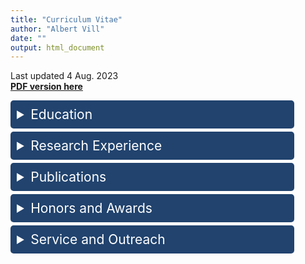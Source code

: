 ```yaml
---
title: "Curriculum Vitae"
author: "Albert Vill"
date: ""
output: html_document
---
```


Last updated 4 Aug. 2023  
[**PDF version here**](/AVill_CV_4Aug2023.pdf)

<details>
  <summary>Education</summary>

<h4>Doctor of Philosophy — Cornell University, 2022</h4>
Department of Molecular Biology and Genetics  
Field of Genetics, Genomics & Development  
**Thesis**: [Metagenomic Methods to Investigate Mobile Element Context and Nascent Transcription in the Human Gut Microbiome](http://doi.org/10.7298/z22k-qt36)


<h4>Bachelor of Science — Gettysburg College, 2016</h4>
Biochemistry and Molecular Biology major, *magna cum laude*  
Lincoln Scholar – highest merit-based scholarship awarded

</details>

<details>
  <summary>Research Experience</summary>

<h4>Postdoctoral Associate — Lab of Dr. Paul Turner, Yale University</h4>
Studying the evolutionary dynamics of phages of human pathogens as part of the ongoing efforts at the Center for Phage Biology and Therapy at Yale — **March 2023 – Present**  

<h4>PhD Candidate — Lab of Dr. Ilana Brito, Cornell University</h4>
Designing and implementing methods to quantify changes in the composition and function of the human gut microbiome during perturbation and disease — **May 2017 – May 2022**  

<h4>HHMI Summer Research Fellow — Gettysburg College</h4>
Characterizing soil bacteriophages by host range screens and comparative genomics — **Summers 2014 & 2015**

</details>

<details>
  <summary>Publications</summary>
  
*Need the full text for one of my papers? [Contact me](https://albertvill.com/contact/)*

For an up-to-date list of publications, please see my [ORCiD page](https://orcid.org/0000-0001-5982-0298) or [Google Scholar profile](https://scholar.google.com/citations?user=R1BNpb4AAAAJ).

</details>

<details>
  <summary>Honors and Awards</summary>

Travel Award Recipient, [Cornell Center for Vertebrate Genomics](https://cvg.cornell.edu/scholars-past.php) — **2022**  

Seed Grant Recipient, [Genomics Innovation Hub](https://www.biotech.cornell.edu/core-facilities-brc/facilities/genomics-innovation-hub) — **2020**  

Distinguished Scholar, [Cornell Center for Vertebrate Genomics](https://cvg.cornell.edu/scholars-past.php) — **2019**  

Honorable Mention, NSF Graduate Research Fellowship — **2018**  

Herzog Teaching Fellow, Gettysburg College — **2015**  

HHMI Summer Research Fellow, Gettysburg College — **2014 & 2015**

</details>

<details>
  <summary>Service and Outreach</summary>
  
Coordinator, [Cornell Center for Vertebrate Genomics Journal Club](https://cvg.cornell.edu/journal-club.php) — **Fall 2021 - Spring 2022**  

Graduate Mentor, [Microbial Friends & Foes Research Experience for non-Cornell Undergraduates](https://cihmid.cornell.edu/academics-programs/undergraduate-programs/mff-reu-microbial-friends-foes-research-experience-for-undergraduates-non-cu-students/) — **Summer 2019**
  
Workshop Facilitator, [4-H Career Explorations](https://nys4-h.org/career-explorations) “Engineering the Microbiome” Focus Program — **June 26-28, 2018**

Graduate Fellow, [Cornell Graduate Student School Outreach Program](https://sites.google.com/view/grasshopratcornell/home) — **Spring 2018**
  
</details>

<style>
details > summary {
  font-size: 1.5em;
  padding: 10px;
  background-color: #21436e;
  border: none;
  box-shadow: 0px 0px 0px #bbbbbb;
  cursor: pointer;
  margin-left: 0%;
  margin-right: 10%;
  margin-top: 0%;
  margin-bottom: 1%;
  color: #FFFFFF;
  border-radius: 5px;
}
</style>
